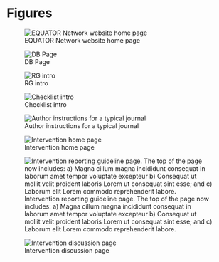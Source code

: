# Figures

![EQUATOR Network website home page](figures/ph.png){#fig-home-b4}

![DB Page](figures/ph.png){#fig-db-b4}

![RG intro](figures/ph.png){#fig-rg-intro-b4}

![Checklist intro](figures/ph.png){#fig-checklist-b4}

![Author instructions for a typical journal](figures/ph.png){#fig-journal-instructions}

![Intervention home page](figures/ph.png){#fig-home}

![Intervention reporting guideline page. The top of the page now includes: a) Magna cillum magna incididunt consequat in laborum amet tempor voluptate excepteur b) Consequat ut mollit velit proident laboris Lorem ut consequat sint esse; and c) Laborum elit Lorem commodo reprehenderit labore.](figures/ph.png){#fig-rg-intro}

![Intervention discussion page](figures/ph.png){#fig-discussion}
